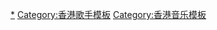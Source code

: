 {{Navbox
| name   = 黃貫中
| title  = [[黃貫中]]
| navbar = 
| style  = width:100%
| group2 = 粵語專輯
| list2  = [[Yellow Paul Wong]]（2001）- [[黑白 (專輯)|黑白]]（2001）- [[Play It Loud]]（2002）- [[我在存在]]（2004）- [[A小調協奏曲]]（2011）
| group3 = 粵語EP
| list3  = [[同根]]（2002）- [[狂人習作]]（2006）
| group4 = 國語專輯
| list4  = [[我在存在（國語）|我在存在]]（2007）
| group5 = 精選輯
| list5  = [[非典型搖擺精選]]（2003）- [[Paul Wong Collection]]（2013）
| group7 = 現場錄音專輯
| list7  = [[特Gig黃貫中現場版]]（2001）- [[黃貫中+恭碩良 Bar GIG Live]]（2002）- [[Let's Fight Live]]（2008）
| group10 = 書籍作品
| list10  = 《顛倒》（2009年7月）-  《長話短說》（2012年7月）
| group11 = 舞台劇
| list11  = [[夢斷維港]]（2000）-[[亞卡比槍擊事件]]（2005）
| group12 = 廣播劇作品
| list12  = [[朋友]]（2001）-[[枕邊凶靈]]（2002）-[[落入凡間的天使5]]（2002）-[[I Love U Boyz]]之萬世巨星（2002）-[[黃金少年]]Season IV（2007）-[[最好的時光]]（2008）
| group13 = 电视剧演出
| list13  = [[暴風少年]]（1987）- [[淘氣雙子星]]（1989）- [[百老薈]]（1999）
| group14 = 电视剧主題曲
| list14  = [[天與地 (黃貫中歌曲)|天與地]]（2011）- [[年少無知]]（2011）- 著地 (2020)
| group15 = 電影作品
| list15  = [[禿鷹特警隊]]（1988）-[[但願人長久 (1989年電影)|但願人長久]]（1989）-[[吉星拱照]]（1990）-[[忍者龜]]（配音）（1990）-[[開心鬼救開心鬼]]（1990）-
[[Beyond日記之莫欺少年窮]]（1991）-[[豪門夜宴 (1991年電影)|豪門夜宴]]（1991）-[[老豆唔怕多]]（1991）-[[生死戀]]（1998）-[[生命揸Fit人]]（1999）-
[[枕邊凶靈]]（2002）-[[墨斗先生]]（2004）-[[四大天王]]（2006）-[[美好時光]]（2006）-[[師奶唔易做]]（2006）-[[同門]]（2008）-[[古惑仔：江湖新秩序]]（2013）-[[狂舞派]]（2013）-[[末日派對]]（2014）
| group17 = 其他影視作品
| list17  = [[Lost and Found]]（短片）（2003）- [[一個地球－南極篇]]（紀錄片）（2008）
| group98 = 相關團體
| list98  = [[Beyond]]、[[汗 (樂隊)|汗]]、[[高速啤機]]、[[Soler]]、[[The Postman]]
}}<noinclude>
[[Category:Beyond|*]]
[[Category:香港歌手模板]]
[[Category:香港音乐模板]]
</noinclude>